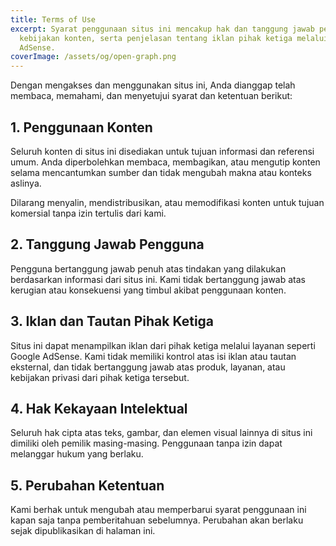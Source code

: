 ```yaml
---
title: Terms of Use
excerpt: Syarat penggunaan situs ini mencakup hak dan tanggung jawab pengguna,
  kebijakan konten, serta penjelasan tentang iklan pihak ketiga melalui Google
  AdSense.
coverImage: /assets/og/open-graph.png
---
```

Dengan mengakses dan menggunakan situs ini, Anda dianggap telah membaca, memahami, dan menyetujui syarat dan ketentuan berikut:

## 1\. Penggunaan Konten

Seluruh konten di situs ini disediakan untuk tujuan informasi dan referensi umum. Anda diperbolehkan membaca, membagikan, atau mengutip konten selama mencantumkan sumber dan tidak mengubah makna atau konteks aslinya.

Dilarang menyalin, mendistribusikan, atau memodifikasi konten untuk tujuan komersial tanpa izin tertulis dari kami.

## 2\. Tanggung Jawab Pengguna

Pengguna bertanggung jawab penuh atas tindakan yang dilakukan berdasarkan informasi dari situs ini. Kami tidak bertanggung jawab atas kerugian atau konsekuensi yang timbul akibat penggunaan konten.

## 3\. Iklan dan Tautan Pihak Ketiga

Situs ini dapat menampilkan iklan dari pihak ketiga melalui layanan seperti Google AdSense. Kami tidak memiliki kontrol atas isi iklan atau tautan eksternal, dan tidak bertanggung jawab atas produk, layanan, atau kebijakan privasi dari pihak ketiga tersebut.

## 4\. Hak Kekayaan Intelektual

Seluruh hak cipta atas teks, gambar, dan elemen visual lainnya di situs ini dimiliki oleh pemilik masing-masing. Penggunaan tanpa izin dapat melanggar hukum yang berlaku.

## 5\. Perubahan Ketentuan

Kami berhak untuk mengubah atau memperbarui syarat penggunaan ini kapan saja tanpa pemberitahuan sebelumnya. Perubahan akan berlaku sejak dipublikasikan di halaman ini.